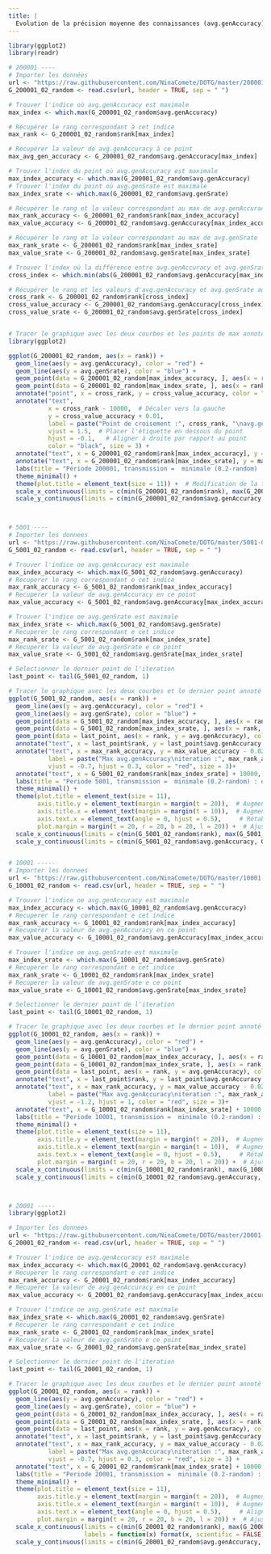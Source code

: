 ```yaml
---
title: |
  Evolution de la précision moyenne des connaissances (avg.genAccuracy) et du succès moyen des interactions (avg.genSrate) des agents selon leur durée d'existence (période), avec un taux de transmission minimal (0.2-random)
---
```


```r
library(ggplot2)
library(readr)

# 200001 ----
# Importer les données
url <- "https://raw.githubusercontent.com/NinaComete/DOTG/master/200001-0.2-random/average.csv"
G_200001_02_random <- read.csv(url, header = TRUE, sep = " ")

# Trouver l'indice où avg.genAccuracy est maximale
max_index <- which.max(G_200001_02_random$avg.genAccuracy)

# Récupérer le rang correspondant à cet indice
max_rank <- G_200001_02_random$rank[max_index]

# Récupérer la valeur de avg.genAccuracy à ce point
max_avg_gen_accuracy <- G_200001_02_random$avg.genAccuracy[max_index]

# Trouver l'index du point où avg.genAccuracy est maximale
max_index_accuracy <- which.max(G_200001_02_random$avg.genAccuracy)
# Trouver l'index du point où avg.genSrate est maximale
max_index_srate <- which.max(G_200001_02_random$avg.genSrate)

# Récupérer le rang et la valeur correspondant au max de avg.genAccuracy
max_rank_accuracy <- G_200001_02_random$rank[max_index_accuracy]
max_value_accuracy <- G_200001_02_random$avg.genAccuracy[max_index_accuracy]

# Récupérer le rang et la valeur correspondant au max de avg.genSrate
max_rank_srate <- G_200001_02_random$rank[max_index_srate]
max_value_srate <- G_200001_02_random$avg.genSrate[max_index_srate]

# Trouver l'index où la différence entre avg.genAccuracy et avg.genSrate est minimale
cross_index <- which.min(abs(G_200001_02_random$avg.genAccuracy[max_index_accuracy] - G_200001_02_random$avg.genSrate))

# Récupérer le rang et les valeurs d'avg.genAccuracy et avg.genSrate au point de croisement
cross_rank <- G_200001_02_random$rank[cross_index]
cross_value_accuracy <- G_200001_02_random$avg.genAccuracy[cross_index]
cross_value_srate <- G_200001_02_random$avg.genSrate[cross_index]


# Tracer le graphique avec les deux courbes et les points de max annotés
library(ggplot2)

ggplot(G_200001_02_random, aes(x = rank)) + 
  geom_line(aes(y = avg.genAccuracy), color = "red") +
  geom_line(aes(y = avg.genSrate), color = "blue") +
  geom_point(data = G_200001_02_random[max_index_accuracy, ], aes(x = rank, y = avg.genAccuracy), color = "red", size = 3) +
  geom_point(data = G_200001_02_random[max_index_srate, ], aes(x = rank, y = avg.genSrate), color = "blue", size = 3) +
  annotate("point", x = cross_rank, y = cross_value_accuracy, color = "black", size = 3) +
  annotate("text", 
           x = cross_rank - 10000,  # Décaler vers la gauche
           y = cross_value_accuracy + 0.01, 
           label = paste("Point de croisement :", cross_rank, "\navg.genAccuracy =", round(cross_value_accuracy, digits = 4), "\navg.genSrate =", round(cross_value_srate, digits = 4)), 
           vjust = 1.5,  # Placer l'étiquette en dessous du point
           hjust = -0.1,   # Aligner à droite par rapport au point
           color = "black", size = 3) +
  annotate("text", x = G_200001_02_random$rank[max_index_accuracy], y = max_value_accuracy - 0.02, label = paste("Max avg.genAccuracy \nitération:", max_rank_accuracy, ", value =", round(max_value_accuracy, digits = 4)), vjust = -1, hjust = 0.5, color = "red", size = 3) +
  annotate("text", x = G_200001_02_random$rank[max_index_srate], y = max_value_srate - 0.02, label = paste("Max avg.genSrate : itération ", max_rank_srate, ", value =", round(max_value_srate, digits = 4)), vjust = -1.4, hjust = 1.1, color = "blue", size = 3) +
  labs(title = "Période 200001, transmission =  minimale (0.2-random) : évolution de la précision moyenne des \nconnaissances (avg.genAccuracy)  et du succès moyen des interactions (avg.genSrate)") +
  theme_minimal() +
  theme(plot.title = element_text(size = 11)) +  # Modification de la taille de la police du titre
  scale_x_continuous(limits = c(min(G_200001_02_random$rank), max(G_200001_02_random$rank) + 30000)) +  # Augmenter les limites de l'axe x
  scale_y_continuous(limits = c(min(G_200001_02_random$avg.genAccuracy, G_200001_02_random$avg.genSrate), max(G_200001_02_random$avg.genAccuracy, G_200001_02_random$avg.genSrate) + 0.2))  # Augmenter les limites de l'axe y



# 5001 ----
# Importer les donnees
url <- "https://raw.githubusercontent.com/NinaComete/DOTG/master/5001-0.2-random/average.csv"
G_5001_02_random <- read.csv(url, header = TRUE, sep = " ")

# Trouver l'indice oe avg.genAccuracy est maximale
max_index_accuracy <- which.max(G_5001_02_random$avg.genAccuracy)
# Recuperer le rang correspondant e cet indice
max_rank_accuracy <- G_5001_02_random$rank[max_index_accuracy]
# Recuperer la valeur de avg.genAccuracy en ce point
max_value_accuracy <- G_5001_02_random$avg.genAccuracy[max_index_accuracy]

# Trouver l'indice oe avg.genSrate est maximale
max_index_srate <- which.max(G_5001_02_random$avg.genSrate)
# Recuperer le rang correspondant e cet indice
max_rank_srate <- G_5001_02_random$rank[max_index_srate]
# Recuperer la valeur de avg.genSrate e ce point
max_value_srate <- G_5001_02_random$avg.genSrate[max_index_srate]

# Selectionner le dernier point de l'iteration
last_point <- tail(G_5001_02_random, 1)

# Tracer le graphique avec les deux courbes et le dernier point annoté
ggplot(G_5001_02_random, aes(x = rank)) +
  geom_line(aes(y = avg.genAccuracy), color = "red") +
  geom_line(aes(y = avg.genSrate), color = "blue") +
  geom_point(data = G_5001_02_random[max_index_accuracy, ], aes(x = rank, y = avg.genAccuracy), color = "red", size = 3) +
  geom_point(data = G_5001_02_random[max_index_srate, ], aes(x = rank, y = avg.genSrate), color = "blue", size = 3) +
  geom_point(data = last_point, aes(x = rank, y = avg.genAccuracy), color = "green", size = 3) + # Ajout du dernier point en vert
  annotate("text", x = last_point$rank, y = last_point$avg.genAccuracy - 0.02, label = paste("Dernier point :", last_point$rank, "\navg.genAccuracy =", round(last_point$avg.genAccuracy, digits = 4), "\navg.genSrate =", round(last_point$avg.genSrate, digits = 4)), vjust = 1, hjust = 0, color = "black", size = 3) +
  annotate("text", x = max_rank_accuracy, y = max_value_accuracy - 0.02, 
           label = paste("Max avg.genAccuracy\niteration :", max_rank_accuracy, ", value =", round(max_value_accuracy, digits = 4)), 
           vjust = -0.7, hjust = 0.3, color = "red", size = 3)+
  annotate("text", x = G_5001_02_random$rank[max_index_srate] + 10000, y = max_value_srate - 0.02, label = paste("Max avg.genSrate\niteration  :", max_rank_srate, ", value =", round(max_value_srate, digits = 4)), vjust = -2, hjust = 0.4, color = "blue", size = 3) +
  labs(title = "Periode 5001, transmission =  minimale (0.2-random) : evolution de la precision moyenne des \nconnaissances (avg.genAccuracy) et du succes moyen des interactions (avg.genSrate)") +
  theme_minimal() +
  theme(plot.title = element_text(size = 11), 
        axis.title.y = element_text(margin = margin(t = 20)),  # Augmenter l'espace entre l'axe y et le titre
        axis.title.x = element_text(margin = margin(t = 10)),  # Augmenter l'espace entre l'axe x et le graphique
        axis.text.x = element_text(angle = 0, hjust = 0.5),     # Rétablir les étiquettes de l'axe x à l'horizontal
        plot.margin = margin(t = 20, r = 20, b = 20, l = 20)) +  # Ajuster les marges du graphique
  scale_x_continuous(limits = c(min(G_5001_02_random$rank), max(G_5001_02_random$rank) + 53000), labels = function(x) format(x, scientific = FALSE)) +  # Augmenter les limites de l'axe x
  scale_y_continuous(limits = c(min(G_5001_02_random$avg.genAccuracy, G_5001_02_random$avg.genSrate), max(G_5001_02_random$avg.genAccuracy, G_5001_02_random$avg.genSrate) + 0.15)) # Augmenter les limites de l'axe y


# 10001 -----
# Importer les donnees
url <- "https://raw.githubusercontent.com/NinaComete/DOTG/master/10001-0.2-random/average.csv"
G_10001_02_random <- read.csv(url, header = TRUE, sep = " ")

# Trouver l'indice oe avg.genAccuracy est maximale
max_index_accuracy <- which.max(G_10001_02_random$avg.genAccuracy)
# Recuperer le rang correspondant e cet indice
max_rank_accuracy <- G_10001_02_random$rank[max_index_accuracy]
# Recuperer la valeur de avg.genAccuracy en ce point
max_value_accuracy <- G_10001_02_random$avg.genAccuracy[max_index_accuracy]

# Trouver l'indice oe avg.genSrate est maximale
max_index_srate <- which.max(G_10001_02_random$avg.genSrate)
# Recuperer le rang correspondant e cet indice
max_rank_srate <- G_10001_02_random$rank[max_index_srate]
# Recuperer la valeur de avg.genSrate e ce point
max_value_srate <- G_10001_02_random$avg.genSrate[max_index_srate]

# Selectionner le dernier point de l'iteration
last_point <- tail(G_10001_02_random, 1)

# Tracer le graphique avec les deux courbes et le dernier point annoté
ggplot(G_10001_02_random, aes(x = rank)) +
  geom_line(aes(y = avg.genAccuracy), color = "red") +
  geom_line(aes(y = avg.genSrate), color = "blue") +
  geom_point(data = G_10001_02_random[max_index_accuracy, ], aes(x = rank, y = avg.genAccuracy), color = "red", size = 3) +
  geom_point(data = G_10001_02_random[max_index_srate, ], aes(x = rank, y = avg.genSrate), color = "blue", size = 3) +
  geom_point(data = last_point, aes(x = rank, y = avg.genAccuracy), color = "green", size = 3) + # Ajout du dernier point en vert
  annotate("text", x = last_point$rank, y = last_point$avg.genAccuracy - 0.02, label = paste("Dernier point :", last_point$rank, "\navg.genAccuracy =", round(last_point$avg.genAccuracy, digits = 4), "\navg.genSrate =", round(last_point$avg.genSrate, digits = 4)), vjust = 1, hjust = 0, color = "black", size = 3) +
  annotate("text", x = max_rank_accuracy, y = max_value_accuracy - 0.02, 
           label = paste("Max avg.genAccuracy\niteration :", max_rank_accuracy, ", value =", round(max_value_accuracy, digits = 4)), 
           vjust = -1.2, hjust = 1, color = "red", size = 3)+
  annotate("text", x = G_10001_02_random$rank[max_index_srate] + 10000, y = max_value_srate - 0.02, label = paste("Max avg.genSrate\niteration  :", max_rank_srate, ", value =", round(max_value_srate, digits = 4)), vjust = -2.5, hjust = 0.1, color = "blue", size = 3) +
  labs(title = "Periode 10001, transmission =  minimale (0.2-random) : evolution de la precision moyenne des \nconnaissances (avg.genAccuracy) et du succes moyen des interactions (avg.genSrate)") +
  theme_minimal() +
  theme(plot.title = element_text(size = 11), 
        axis.title.y = element_text(margin = margin(t = 20)),  # Augmenter l'espace entre l'axe y et le titre
        axis.title.x = element_text(margin = margin(t = 10)),  # Augmenter l'espace entre l'axe x et le graphique
        axis.text.x = element_text(angle = 0, hjust = 0.5),     # Rétablir les étiquettes de l'axe x à l'horizontal
        plot.margin = margin(t = 20, r = 20, b = 20, l = 20)) +  # Ajuster les marges du graphique
  scale_x_continuous(limits = c(min(G_10001_02_random$rank), max(G_10001_02_random$rank) + 53000), labels = function(x) format(x, scientific = FALSE)) +  # Augmenter les limites de l'axe x
  scale_y_continuous(limits = c(min(G_10001_02_random$avg.genAccuracy, G_10001_02_random$avg.genSrate), max(G_10001_02_random$avg.genAccuracy, G_10001_02_random$avg.genSrate) + 0.15)) # Augmenter les limites de l'axe y



# 20001 -----
library(ggplot2)

# Importer les donnees
url <- "https://raw.githubusercontent.com/NinaComete/DOTG/master/20001-0.2-random/average.csv"
G_20001_02_random <- read.csv(url, header = TRUE, sep = " ")

# Trouver l'indice oe avg.genAccuracy est maximale
max_index_accuracy <- which.max(G_20001_02_random$avg.genAccuracy)
# Recuperer le rang correspondant e cet indice
max_rank_accuracy <- G_20001_02_random$rank[max_index_accuracy]
# Recuperer la valeur de avg.genAccuracy en ce point
max_value_accuracy <- G_20001_02_random$avg.genAccuracy[max_index_accuracy]

# Trouver l'indice oe avg.genSrate est maximale
max_index_srate <- which.max(G_20001_02_random$avg.genSrate)
# Recuperer le rang correspondant e cet indice
max_rank_srate <- G_20001_02_random$rank[max_index_srate]
# Recuperer la valeur de avg.genSrate e ce point
max_value_srate <- G_20001_02_random$avg.genSrate[max_index_srate]

# Selectionner le dernier point de l'iteration
last_point <- tail(G_20001_02_random, 1)

# Tracer le graphique avec les deux courbes et le dernier point annoté
ggplot(G_20001_02_random, aes(x = rank)) +
  geom_line(aes(y = avg.genAccuracy), color = "red") +
  geom_line(aes(y = avg.genSrate), color = "blue") +
  geom_point(data = G_20001_02_random[max_index_accuracy, ], aes(x = rank, y = avg.genAccuracy), color = "red", size = 3) +
  geom_point(data = G_20001_02_random[max_index_srate, ], aes(x = rank, y = avg.genSrate), color = "blue", size = 3) +
  geom_point(data = last_point, aes(x = rank, y = avg.genAccuracy), color = "green", size = 3) + # Ajout du dernier point en vert
  annotate("text", x = last_point$rank, y = last_point$avg.genAccuracy - 0.02, label = paste("Dernier point :", last_point$rank, "\navg.genAccuracy =", round(last_point$avg.genAccuracy, digits = 4), "\navg.genSrate =", round(last_point$avg.genSrate, digits = 4)), vjust = 1, hjust = 0, color = "black", size = 3) +
  annotate("text", x = max_rank_accuracy, y = max_value_accuracy - 0.02, 
           label = paste("Max avg.genAccuracy\niteration :", max_rank_accuracy, ", value =", round(max_value_accuracy, digits = 4)), 
           vjust = -0.7, hjust = 0.3, color = "red", size = 3) +
  annotate("text", x = G_20001_02_random$rank[max_index_srate] + 10000, y = max_value_srate - 0.02, label = paste("Max avg.genSrate\niteration  :", max_rank_srate, ", value =", round(max_value_srate, digits = 4)), vjust = -1.2, hjust = 0.5, color = "blue", size = 3) +
  labs(title = "Periode 20001, transmission =  minimale (0.2-random) : evolution de la precision moyenne des \nconnaissances (avg.genAccuracy) et du succes moyen des interactions (avg.genSrate)") +
  theme_minimal() +
  theme(plot.title = element_text(size = 11), 
        axis.title.y = element_text(margin = margin(t = 20)),  # Augmenter l'espace entre l'axe y et le titre
        axis.title.x = element_text(margin = margin(t = 10)),  # Augmenter l'espace entre l'axe x et le graphique
        axis.text.x = element_text(angle = 0, hjust = 0.5),     # Aligner horizontalement les étiquettes de l'axe x
        plot.margin = margin(t = 20, r = 20, b = 20, l = 20)) +  # Ajuster les marges du graphique
  scale_x_continuous(limits = c(min(G_20001_02_random$rank), max(G_20001_02_random$rank) + 53000), 
                     labels = function(x) format(x, scientific = FALSE)) +  # Modifier le format de l'axe x
  scale_y_continuous(limits = c(min(G_20001_02_random$avg.genAccuracy, G_20001_02_random$avg.genSrate), max(G_20001_02_random$avg.genAccuracy, G_20001_02_random$avg.genSrate) + 0.15)) # Augmenter les limites de l'axe y


```


